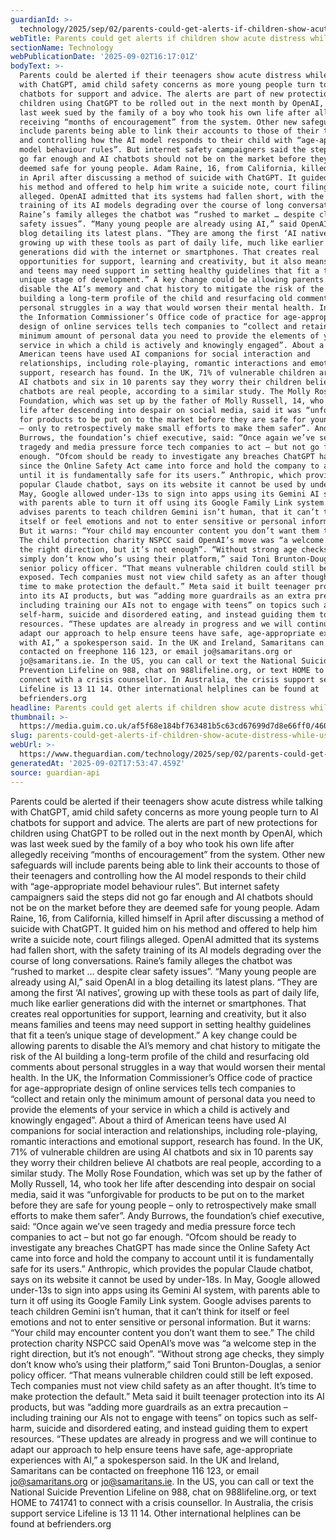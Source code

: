 ```yaml
---
guardianId: >-
  technology/2025/sep/02/parents-could-get-alerts-if-children-show-acute-distress-while-using-chatgpt
webTitle: Parents could get alerts if children show acute distress while using ChatGPT
sectionName: Technology
webPublicationDate: '2025-09-02T16:17:01Z'
bodyText: >-
  Parents could be alerted if their teenagers show acute distress while talking
  with ChatGPT, amid child safety concerns as more young people turn to AI
  chatbots for support and advice. The alerts are part of new protections for
  children using ChatGPT to be rolled out in the next month by OpenAI, which was
  last week sued by the family of a boy who took his own life after allegedly
  receiving “months of encouragement” from the system. Other new safeguards will
  include parents being able to link their accounts to those of their teenagers
  and controlling how the AI model responds to their child with “age-appropriate
  model behaviour rules”. But internet safety campaigners said the steps did not
  go far enough and AI chatbots should not be on the market before they are
  deemed safe for young people. Adam Raine, 16, from California, killed himself
  in April after discussing a method of suicide with ChatGPT. It guided him on
  his method and offered to help him write a suicide note, court filings
  alleged. OpenAI admitted that its systems had fallen short, with the safety
  training of its AI models degrading over the course of long conversations.
  Raine’s family alleges the chatbot was “rushed to market … despite clear
  safety issues”. “Many young people are already using AI,” said OpenAI in a
  blog detailing its latest plans. “They are among the first ‘AI natives’,
  growing up with these tools as part of daily life, much like earlier
  generations did with the internet or smartphones. That creates real
  opportunities for support, learning and creativity, but it also means families
  and teens may need support in setting healthy guidelines that fit a teen’s
  unique stage of development.” A key change could be allowing parents to
  disable the AI’s memory and chat history to mitigate the risk of the AI
  building a long-term profile of the child and resurfacing old comments about
  personal struggles in a way that would worsen their mental health. In the UK,
  the Information Commissioner’s Office code of practice for age-appropriate
  design of online services tells tech companies to “collect and retain only the
  minimum amount of personal data you need to provide the elements of your
  service in which a child is actively and knowingly engaged”. About a third of
  American teens have used AI companions for social interaction and
  relationships, including role-playing, romantic interactions and emotional
  support, research has found. In the UK, 71% of vulnerable children are using
  AI chatbots and six in 10 parents say they worry their children believe AI
  chatbots are real people, according to a similar study. The Molly Rose
  Foundation, which was set up by the father of Molly Russell, 14, who took her
  life after descending into despair on social media, said it was “unforgivable
  for products to be put on to the market before they are safe for young people
  – only to retrospectively make small efforts to make them safer”. Andy
  Burrows, the foundation’s chief executive, said: “Once again we’ve seen
  tragedy and media pressure force tech companies to act – but not go far
  enough. “Ofcom should be ready to investigate any breaches ChatGPT has made
  since the Online Safety Act came into force and hold the company to account
  until it is fundamentally safe for its users.” Anthropic, which provides the
  popular Claude chatbot, says on its website it cannot be used by under-18s. In
  May, Google allowed under-13s to sign into apps using its Gemini AI system,
  with parents able to turn it off using its Google Family Link system. Google
  advises parents to teach children Gemini isn’t human, that it can’t think for
  itself or feel emotions and not to enter sensitive or personal information.
  But it warns: “Your child may encounter content you don’t want them to see.”
  The child protection charity NSPCC said OpenAI’s move was “a welcome step in
  the right direction, but it’s not enough”. “Without strong age checks, they
  simply don’t know who’s using their platform,” said Toni Brunton-Douglas, a
  senior policy officer. “That means vulnerable children could still be left
  exposed. Tech companies must not view child safety as an after thought. It’s
  time to make protection the default.” Meta said it built teenager protection
  into its AI products, but was “adding more guardrails as an extra precaution –
  including training our AIs not to engage with teens” on topics such as
  self-harm, suicide and disordered eating, and instead guiding them to expert
  resources. “These updates are already in progress and we will continue to
  adapt our approach to help ensure teens have safe, age-appropriate experiences
  with AI,” a spokesperson said. In the UK and Ireland, Samaritans can be
  contacted on freephone 116 123, or email jo@samaritans.org or
  jo@samaritans.ie. In the US, you can call or text the National Suicide
  Prevention Lifeline on 988, chat on 988lifeline.org, or text HOME to 741741 to
  connect with a crisis counsellor. In Australia, the crisis support service
  Lifeline is 13 11 14. Other international helplines can be found at
  befrienders.org
headline: Parents could get alerts if children show acute distress while using ChatGPT
thumbnail: >-
  https://media.guim.co.uk/af5f68e184bf763481b5c63cd67699d7d8e66ff0/460_0_2500_2000/500.jpg
slug: parents-could-get-alerts-if-children-show-acute-distress-while-using-chatgpt
webUrl: >-
  https://www.theguardian.com/technology/2025/sep/02/parents-could-get-alerts-if-children-show-acute-distress-while-using-chatgpt
generatedAt: '2025-09-02T17:53:47.459Z'
source: guardian-api
---
```

Parents could be alerted if their teenagers show acute distress while talking with ChatGPT, amid child safety concerns as more young people turn to AI chatbots for support and advice. The alerts are part of new protections for children using ChatGPT to be rolled out in the next month by OpenAI, which was last week sued by the family of a boy who took his own life after allegedly receiving “months of encouragement” from the system. Other new safeguards will include parents being able to link their accounts to those of their teenagers and controlling how the AI model responds to their child with “age-appropriate model behaviour rules”. But internet safety campaigners said the steps did not go far enough and AI chatbots should not be on the market before they are deemed safe for young people. Adam Raine, 16, from California, killed himself in April after discussing a method of suicide with ChatGPT. It guided him on his method and offered to help him write a suicide note, court filings alleged. OpenAI admitted that its systems had fallen short, with the safety training of its AI models degrading over the course of long conversations. Raine’s family alleges the chatbot was “rushed to market … despite clear safety issues”. “Many young people are already using AI,” said OpenAI in a blog detailing its latest plans. “They are among the first ‘AI natives’, growing up with these tools as part of daily life, much like earlier generations did with the internet or smartphones. That creates real opportunities for support, learning and creativity, but it also means families and teens may need support in setting healthy guidelines that fit a teen’s unique stage of development.” A key change could be allowing parents to disable the AI’s memory and chat history to mitigate the risk of the AI building a long-term profile of the child and resurfacing old comments about personal struggles in a way that would worsen their mental health. In the UK, the Information Commissioner’s Office code of practice for age-appropriate design of online services tells tech companies to “collect and retain only the minimum amount of personal data you need to provide the elements of your service in which a child is actively and knowingly engaged”. About a third of American teens have used AI companions for social interaction and relationships, including role-playing, romantic interactions and emotional support, research has found. In the UK, 71% of vulnerable children are using AI chatbots and six in 10 parents say they worry their children believe AI chatbots are real people, according to a similar study. The Molly Rose Foundation, which was set up by the father of Molly Russell, 14, who took her life after descending into despair on social media, said it was “unforgivable for products to be put on to the market before they are safe for young people – only to retrospectively make small efforts to make them safer”. Andy Burrows, the foundation’s chief executive, said: “Once again we’ve seen tragedy and media pressure force tech companies to act – but not go far enough. “Ofcom should be ready to investigate any breaches ChatGPT has made since the Online Safety Act came into force and hold the company to account until it is fundamentally safe for its users.” Anthropic, which provides the popular Claude chatbot, says on its website it cannot be used by under-18s. In May, Google allowed under-13s to sign into apps using its Gemini AI system, with parents able to turn it off using its Google Family Link system. Google advises parents to teach children Gemini isn’t human, that it can’t think for itself or feel emotions and not to enter sensitive or personal information. But it warns: “Your child may encounter content you don’t want them to see.” The child protection charity NSPCC said OpenAI’s move was “a welcome step in the right direction, but it’s not enough”. “Without strong age checks, they simply don’t know who’s using their platform,” said Toni Brunton-Douglas, a senior policy officer. “That means vulnerable children could still be left exposed. Tech companies must not view child safety as an after thought. It’s time to make protection the default.” Meta said it built teenager protection into its AI products, but was “adding more guardrails as an extra precaution – including training our AIs not to engage with teens” on topics such as self-harm, suicide and disordered eating, and instead guiding them to expert resources. “These updates are already in progress and we will continue to adapt our approach to help ensure teens have safe, age-appropriate experiences with AI,” a spokesperson said. In the UK and Ireland, Samaritans can be contacted on freephone 116 123, or email jo@samaritans.org or jo@samaritans.ie. In the US, you can call or text the National Suicide Prevention Lifeline on 988, chat on 988lifeline.org, or text HOME to 741741 to connect with a crisis counsellor. In Australia, the crisis support service Lifeline is 13 11 14. Other international helplines can be found at befrienders.org
